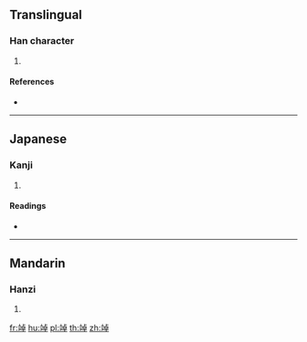 {{character info/new}}
==Translingual==

===Han character===
{{Han char|rn=117|rad=立|as=08|sn=13|four=|canj=YTYAJ}}

# {{defn|Han|sort=立08}}

====References====
* {{Han ref|kx=0872.130|dkj=25786|dj=1302.230|hdz=42712.140|uh=7AE8|ud=31464}}

----

==Japanese==

===Kanji===
{{ja-kanji|grade=|rs=立08}}

# {{defn|lang=ja|sort=立08}}

====Readings====
* {{ja-readings|on=[[ちょう]] (chō), [[っよう]] (dyō)|kun=[[たかくけわしい]] (takakukewashii)|nanori=}}

----

==Mandarin==

===Hanzi===
{{cmn-hanzi|pin=[[diào]] ([[diao4]])|wg=tiao<sup>4</sup>}}

# {{defn|lang=cmn|sort=立08}}

[[fr:竨]]
[[hu:竨]]
[[pl:竨]]
[[th:竨]]
[[zh:竨]]